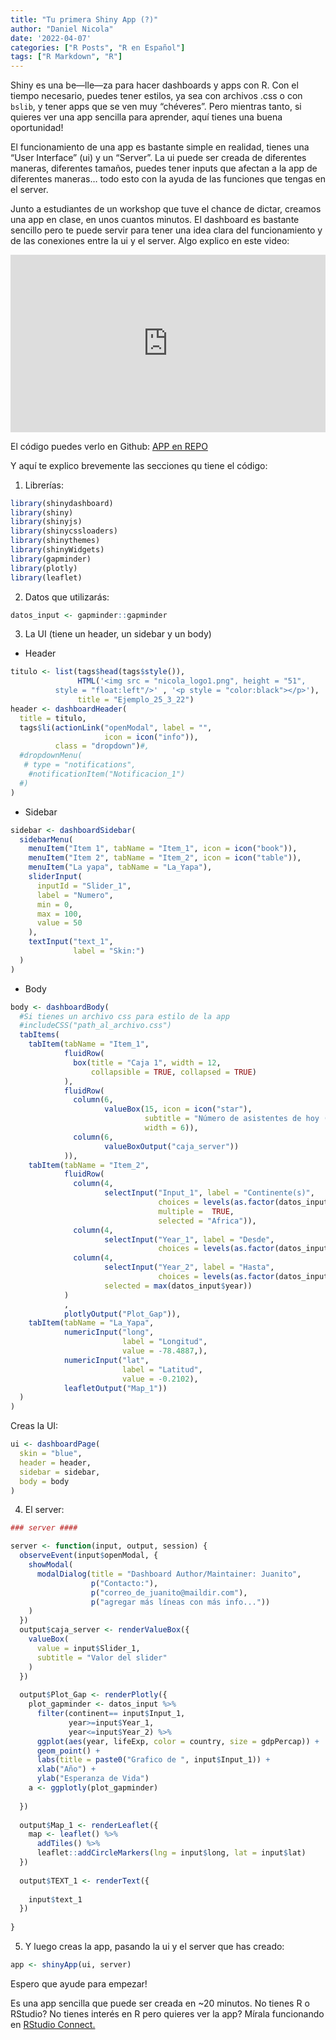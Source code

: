 ```yaml
---
title: "Tu primera Shiny App (?)"
author: "Daniel Nicola"
date: '2022-04-07'
categories: ["R Posts", "R en Español"]
tags: ["R Markdown", "R"]
---
```


Shiny es una be---lle---za para hacer dashboards y apps con R. Con el tiempo necesario, puedes  tener estilos, ya sea con archivos .css o con `bslib`, y tener apps que se ven muy "chéveres". Pero mientras tanto, si quieres ver una app sencilla para aprender, aquí tienes una buena oportunidad!

El funcionamiento de una app es bastante simple en realidad, tienes una "User Interface" (ui) y un "Server". La ui puede ser creada de diferentes maneras, diferentes tamaños, puedes tener inputs que afectan a la app de diferentes maneras... todo esto con la ayuda de las funciones que tengas en el server.

Junto a estudiantes de un workshop que tuve el chance de dictar, creamos una app en clase, en unos cuantos minutos. El dashboard es bastante sencillo pero te puede servir para tener una idea clara del funcionamiento y de las conexiones entre la ui y el server. Algo explico en este video:

<div style="position: relative; padding-bottom: 56.25%; height: 0; overflow: hidden;">
  <iframe src="https://www.youtube.com/embed/Dlvz5VG_I24" style="position: absolute; top: 0; left: 0; width: 100%; height: 100%; border:0;" allowfullscreen="" title="YouTube Video"></iframe>

</div>

El código puedes verlo en Github: [ APP en REPO](https://github.com/nicolabmx/R_workshop/tree/main/5.%20R%20Shiny/app_25_3)

Y aquí te explico brevemente las secciones qu tiene el código:

1. Librerías:
```r

library(shinydashboard)
library(shiny)
library(shinyjs)
library(shinycssloaders)
library(shinythemes)
library(shinyWidgets)
library(gapminder)
library(plotly)
library(leaflet)
```

2. Datos que utilizarás:
```r

datos_input <- gapminder::gapminder
```

3. La UI (tiene un header, un sidebar y un body)
  - Header
```r

titulo <- list(tags$head(tags$style()),
               HTML('<img src = "nicola_logo1.png", height = "51",
          style = "float:left"/>' , '<p style = "color:black"></p>'),
               title = "Ejemplo_25_3_22")
header <- dashboardHeader(
  title = titulo,
  tags$li(actionLink("openModal", label = "",
                     icon = icon("info")),
          class = "dropdown")#,
  #dropdownMenu(
   # type = "notifications",
    #notificationItem("Notificacion_1")
  #)
)
```
  - Sidebar
```r
sidebar <- dashboardSidebar(
  sidebarMenu(
    menuItem("Item 1", tabName = "Item_1", icon = icon("book")),
    menuItem("Item 2", tabName = "Item_2", icon = icon("table")),
    menuItem("La yapa", tabName = "La_Yapa"),
    sliderInput(
      inputId = "Slider_1",
      label = "Numero",
      min = 0,
      max = 100,
      value = 50
    ),
    textInput("text_1",
              label = "Skin:")
  )
)
```
  - Body
```r
body <- dashboardBody(
  #Si tienes un archivo css para estilo de la app
  #includeCSS("path_al_archivo.css")
  tabItems(
    tabItem(tabName = "Item_1",
            fluidRow(
              box(title = "Caja 1", width = 12,
                  collapsible = TRUE, collapsed = TRUE)
            ),
            fluidRow(
              column(6,
                     valueBox(15, icon = icon("star"),
                              subtitle = "Número de asistentes de hoy (estático)",
                              width = 6)),
              column(6,
                     valueBoxOutput("caja_server"))
            )),
    tabItem(tabName = "Item_2",
            fluidRow(
              column(4, 
                     selectInput("Input_1", label = "Continente(s)",
                                 choices = levels(as.factor(datos_input$continent)),
                                 multiple =  TRUE,
                                 selected = "Africa")),
              column(4,
                     selectInput("Year_1", label = "Desde",
                                 choices = levels(as.factor(datos_input$year)))),
              column(4,
                     selectInput("Year_2", label = "Hasta",
                                 choices = levels(as.factor(datos_input$year))),
                     selected = max(datos_input$year))
            )
            ,
            plotlyOutput("Plot_Gap")),
    tabItem(tabName = "La_Yapa",
            numericInput("long", 
                         label = "Longitud",
                         value = -78.4887,),
            numericInput("lat",
                         label = "Latitud",
                         value = -0.2102),
            leafletOutput("Map_1"))
  )
)
```
Creas la UI:
```r
ui <- dashboardPage(
  skin = "blue",
  header = header,
  sidebar = sidebar,
  body = body
)
```

4. El server:
```r

### server ####

server <- function(input, output, session) {
  observeEvent(input$openModal, {
    showModal(
      modalDialog(title = "Dashboard Author/Maintainer: Juanito",
                  p("Contacto:"),
                  p("correo_de_juanito@maildir.com"),
                  p("agregar más líneas con más info..."))
    )
  })
  output$caja_server <- renderValueBox({
    valueBox(
      value = input$Slider_1,
      subtitle = "Valor del slider"
    )
  })
  
  output$Plot_Gap <- renderPlotly({
    plot_gapminder <- datos_input %>%
      filter(continent== input$Input_1,
             year>=input$Year_1,
             year<=input$Year_2) %>%
      ggplot(aes(year, lifeExp, color = country, size = gdpPercap)) +
      geom_point() + 
      labs(title = paste0("Grafico de ", input$Input_1)) +
      xlab("Año") +
      ylab("Esperanza de Vida") 
    a <- ggplotly(plot_gapminder)
    
  })
  
  output$Map_1 <- renderLeaflet({
    map <- leaflet() %>% 
      addTiles() %>%
      leaflet::addCircleMarkers(lng = input$long, lat = input$lat)
  })
  
  output$TEXT_1 <- renderText({
    
    input$text_1
  })
  
} 
```
5. Y luego creas la app, pasando la ui y el server que has creado:
```r
app <- shinyApp(ui, server)
```

Espero que ayude para empezar!

Es una app sencilla que puede ser creada en ~20 minutos. No tienes R o RStudio? No tienes interés en R pero quieres ver la app? Mírala funcionando en [RStudio Connect.](https://dnicola.shinyapps.io/app_example/?_ga=2.60135085.1250031489.1649325183-719871609.1649325183)


